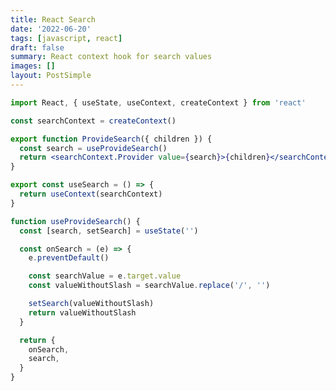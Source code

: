 ```yaml
---
title: React Search
date: '2022-06-20'
tags: [javascript, react]
draft: false
summary: React context hook for search values
images: []
layout: PostSimple
---
```


```jsx showLineNumbers
import React, { useState, useContext, createContext } from 'react'

const searchContext = createContext()

export function ProvideSearch({ children }) {
  const search = useProvideSearch()
  return <searchContext.Provider value={search}>{children}</searchContext.Provider>
}

export const useSearch = () => {
  return useContext(searchContext)
}

function useProvideSearch() {
  const [search, setSearch] = useState('')

  const onSearch = (e) => {
    e.preventDefault()

    const searchValue = e.target.value
    const valueWithoutSlash = searchValue.replace('/', '')

    setSearch(valueWithoutSlash)
    return valueWithoutSlash
  }

  return {
    onSearch,
    search,
  }
}
```

